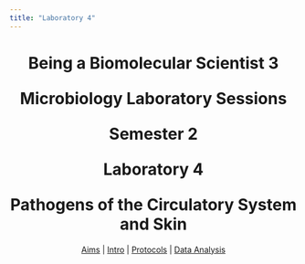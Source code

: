 ```yaml
---
title: "Laboratory 4"
---
```


<center><h1>Being a Biomolecular Scientist 3

Microbiology Laboratory Sessions

Semester 2

Laboratory 4

Pathogens of the Circulatory System and Skin</h1></center>


<center>| [Aims](./4aims.qmd) | [Intro](./4intro.qmd) | [Protocols](./4protocols.qmd) | [Data Analysis](./4data.qmd) </center>